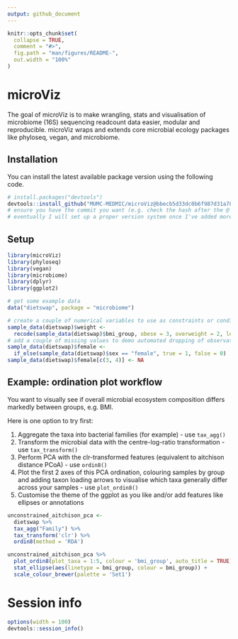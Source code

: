 ```yaml
---
output: github_document
---
```


<!-- README.md is generated from README.Rmd. Please edit that file -->

```r
knitr::opts_chunk$set(
  collapse = TRUE,
  comment = "#>",
  fig.path = "man/figures/README-",
  out.width = "100%"
)
```

# microViz

<!-- badges: start -->
<!-- badges: end -->

The goal of microViz is to make wrangling, stats and visualisation of microbiome (16S) sequencing readcount data easier, modular and reproducible.
microViz wraps and extends core microbial ecology packages like phyloseq, vegan, and microbiome.

## Installation

You can install the latest available package version using the following code.

``` r
# install.packages("devtools")
devtools::install_github("MUMC-MEDMIC/microViz@bbecb5d33dc0b6f987d31a788105a3dbc61cfab5")
# ensure you have the commit you want (e.g. check the hash after the @ is the latest)
# eventually I will set up a proper version system once I've added more of the in-development functions
```
## Setup

```r
library(microViz)
library(phyloseq)
library(vegan)
library(microbiome)
library(dplyr)
library(ggplot2)
```

```r
# get some example data
data("dietswap", package = "microbiome")

# create a couple of numerical variables to use as constraints or conditions
sample_data(dietswap)$weight <-
  recode(sample_data(dietswap)$bmi_group, obese = 3, overweight = 2, lean = 1)
# add a couple of missing values to demo automated dropping of observations with missings
sample_data(dietswap)$female <-
  if_else(sample_data(dietswap)$sex == "female", true = 1, false = 0)
sample_data(dietswap)$female[c(3, 4)] <- NA
```


## Example: ordination plot workflow

You want to visually see if overall microbial ecosystem composition differs markedly between groups, e.g. BMI.

Here is one option to try first:

1. Aggregate the taxa into bacterial families (for example) - use `tax_agg()`
2. Transform the microbial data with the centre-log-ratio transformation - use `tax_transform()`
3. Perform PCA with the clr-transformed features (equivalent to aitchison distance PCoA) - use `ordin8()`
4. Plot the first 2 axes of this PCA ordination, colouring samples by group and adding taxon loading arrows to visualise which taxa generally differ across your samples - use `plot_ordin8()`
5. Customise the theme of the ggplot as you like and/or add features like ellipses or annotations

```r
unconstrained_aitchison_pca <- 
  dietswap %>%
  tax_agg("Family") %>%
  tax_transform('clr') %>%
  ordin8(method = 'RDA')

unconstrained_aitchison_pca %>%
  plot_ordin8(plot_taxa = 1:5, colour = 'bmi_group', auto_title = TRUE) +
  stat_ellipse(aes(linetype = bmi_group, colour = bmi_group)) + 
  scale_colour_brewer(palette = 'Set1')
```

# Session info
```r
options(width = 100)
devtools::session_info()
```

